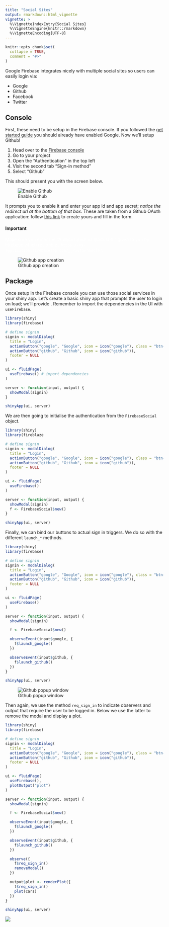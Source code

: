 ```yaml
---
title: "Social Sites"
output: rmarkdown::html_vignette
vignette: >
  %\VignetteIndexEntry{Social Sites}
  %\VignetteEngine{knitr::rmarkdown}
  %\VignetteEncoding{UTF-8}
---
```


```r
knitr::opts_chunk$set(
  collapse = TRUE,
  comment = "#>"
)
```

Google Firebase integrates nicely with multiple social sites so users can easily login via:

* Google
* Github
* Facebook 
* Twitter

## Console

First, these need to be setup in the Firebase console. If you followed the [get started guide](get-started.html) you should already have enabled Google. Now we'll setup Github!

1. Head over to the [Firebase console](https://console.firebase.google.com/)
2. Go to your project
3. Open the "Authentication" <i class="fa fa-users"></i> in the top left
4. Visit the second tab "Sign-in method"
5. Select "Github"

This should present you with the screen below.

![Enable Github](fireblaze_github.png)

It prompts you to enable it and enter your app id and app secret; _notice the redirect url at the bottom of that box_. These are taken from a Github OAuth application: follow [this link](https://github.com/settings/applications/new) to create yours and fill in the form.

<div class="alert alert-warning">
<h4>Important</h4>
<p style="color:white;">Make sure you enter the "Authorization callback URL" given to you by Firebase which resembles `https://my-application.firebaseapp.com/__/auth/handler`.</p>
</div>

![Github app creation](github_oauth.png)

## Package

Once setup in the Firebase console you can use those social services in your shiny app. Let's create a basic shiny app that prompts the user to login on load; we'll provide . Remember to import the dependencies in the UI with `useFirebase`.

```r
library(shiny)
library(firebase)

# define signin
signin <- modalDialog(
  title = "Login",
  actionButton("google", "Google", icon = icon("google"), class = "btn-danger"),
  actionButton("github", "Github", icon = icon("github")),
  footer = NULL
)

ui <- fluidPage(
  useFirebase() # import dependencies
)

server <- function(input, output) {
  showModal(signin)
}

shinyApp(ui, server)
```

We are then going to initialise the authentication from the `FirebaseSocial` object.

```r
library(shiny)
library(fireblaze

# define signin
signin <- modalDialog(
  title = "Login",
  actionButton("google", "Google", icon = icon("google"), class = "btn-danger"),
  actionButton("github", "Github", icon = icon("github")),
  footer = NULL
)

ui <- fluidPage(
  useFirebase()
)

server <- function(input, output) {
  showModal(signin)
  f <- FirebaseSocial$new()
}

shinyApp(ui, server)
```

Finally, we can bind our buttons to actual sign in triggers. We do so with the different `launch_*` methods.

```r
library(shiny)
library(firebase)

# define signin
signin <- modalDialog(
  title = "Login",
  actionButton("google", "Google", icon = icon("google"), class = "btn-danger"),
  actionButton("github", "Github", icon = icon("github")),
  footer = NULL
)

ui <- fluidPage(
  useFirebase()
)

server <- function(input, output) {
  showModal(signin)

  f <- FirebaseSocial$new()

  observeEvent(input$google, {
    f$launch_google()
  })

  observeEvent(input$github, {
    f$launch_github()
  })
}

shinyApp(ui, server)
```

![Github popup window](fireblaze_github_popup.png)

Then again, we use the method `req_sign_in` to indicate observers and output that require the user to be logged in. Below we use the latter to remove the modal and display a plot.

```r
library(shiny)
library(firebase)

# define signin
signin <- modalDialog(
  title = "Login",
  actionButton("google", "Google", icon = icon("google"), class = "btn-danger"),
  actionButton("github", "Github", icon = icon("github")),
  footer = NULL
)

ui <- fluidPage(
  useFirebase(),
  plotOutput("plot")
)

server <- function(input, output) {
  showModal(signin)

  f <- FirebaseSocial$new()

  observeEvent(input$google, {
    f$launch_google()
  })

  observeEvent(input$github, {
    f$launch_github()
  })

  observe({
    f$req_sign_in()
    removeModal()
  })

  output$plot <- renderPlot({
    f$req_sign_in()
    plot(cars)
  })
}

shinyApp(ui, server)
```

![](fireblaze_social.gif)
